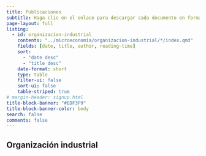 ```yaml
---
title: Publicaciones
subtitle: Haga clic en el enlace para descargar cada documento en formato pdf.
page-layout: full
listing:
  - id: organizacion-industrial
    contents: "../microeconomia/organizacion-industrial/*/index.qmd"
    fields: [date, title, author, reading-time]
    sort: 
      - "date desc"
      - "title desc"
    date-format: short
    type: table
    filter-ui: false
    sort-ui: false
    table-striped: true
# margin-header: signup.html
title-block-banner: "#EDF3F9"
title-block-banner-color: body
search: false
comments: false
---
```


## Organización industrial

::: {#organizacion-industrial}
:::

